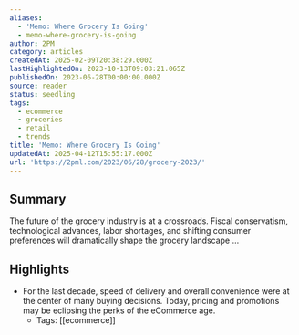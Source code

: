 ```yaml
---
aliases:
  - 'Memo: Where Grocery Is Going'
  - memo-where-grocery-is-going
author: 2PM
category: articles
createdAt: 2025-02-09T20:38:29.000Z
lastHighlightedOn: 2023-10-13T09:03:21.065Z
publishedOn: 2023-06-28T00:00:00.000Z
source: reader
status: seedling
tags:
  - ecommerce
  - groceries
  - retail
  - trends
title: 'Memo: Where Grocery Is Going'
updatedAt: 2025-04-12T15:55:17.000Z
url: 'https://2pml.com/2023/06/28/grocery-2023/'
---
```

## Summary

The future of the grocery industry is at a crossroads. Fiscal conservatism, technological advances, labor shortages, and shifting consumer preferences will dramatically shape the grocery landscape …

## Highlights

- For the last decade, speed of delivery and overall convenience were at the center of many buying decisions. Today, pricing and promotions may be eclipsing the perks of the eCommerce age.
    - Tags: [[ecommerce]]
